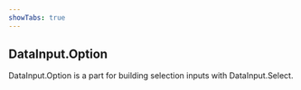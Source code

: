 ```yaml
---
showTabs: true
---
```


## DataInput.Option

DataInput.Option is a part for building selection inputs with DataInput.Select.
